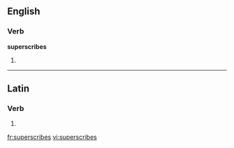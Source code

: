 ==English==

===Verb===
'''superscribes'''

# {{third-person singular of|superscribe}}

----

==Latin==

===Verb===
{{la-verb-form|superscrībēs}}

# {{conjugation of|superscribo|superscrībō|2|s|fut|act|ind|lang=la}}
{{count page|[[Wiktionary:Page count]]}}

[[fr:superscribes]]
[[vi:superscribes]]